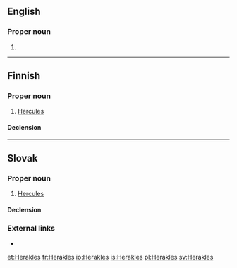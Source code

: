 {{also|Hêraklês}}
==English==

===Proper noun===
{{en-proper noun}}

# {{alternative spelling of|Heracles|lang=en}}

----

==Finnish==

===Proper noun===
{{fi-proper noun}}

# {{lb|fi|Greek mythology}} [[Hercules]]

====Declension====
{{fi-decl-vieras|n=sg|Herakl|||e|a}}

----

==Slovak==

===Proper noun===
{{sk-proper noun|g=m|decl=chlap}}

# {{lb|sk|Greek mythology}} [[Hercules]]

====Declension====
{{sk-decl-noun-sg|Herakles|[[Heraklesa]], [[Herakla]]|[[Heraklesovi]], [[Heraklovi]]|[[Heraklesa]], [[Herakla]]|[[Heraklesovi]], [[Heraklovi]]|[[Heraklesom]], [[Heraklom]]}}

===External links===
* {{R:SDK}}

[[et:Herakles]]
[[fr:Herakles]]
[[io:Herakles]]
[[is:Herakles]]
[[pl:Herakles]]
[[sv:Herakles]]